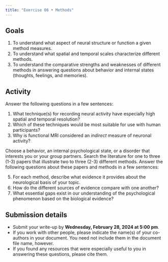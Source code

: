 ```yaml
---
title: "Exercise 06 • Methods"
---
```


## Goals

1. To understand what aspect of neural structure or function a given method measures.
2. To understand what spatial and temporal scales characterize different methods.
2. To understand the comparative strengths and weaknesses of different methods in answering questions about behavior and internal states (thoughts, feelings, and memories).

## Activity

Answer the following questions in a few sentences:

1. What technique(s) for recording neural activity have especially high spatial and temporal resolution?
2. Which of these techniques would be most suitable for use with human participants?
3. Why is functional MRI considered an *indirect* measure of neuronal activity?


Choose a behavior, an internal psychological state, or a disorder that interests you or your group partners.
Search the literature for one to three (1-3) papers that illustrate two to three (2-3) different methods.
Answer the following questions about these papers and methods in a few sentences:

5. For each method, describe what evidence it provides about the neurological basis of your topic.
6. How do the different sources of evidence compare with one another?
7. What essential gaps exist in our understanding of the psychological phenomenon based on the biological evidence? 

## Submission details

- Submit your write-up by **Wednesday, February 28, 2024 at 5:00 pm**.
- If you work with other people, please indicate the name(s) of your co-authors in your document. You need not include them in the document file name, however.
- If you found any resources that were especially useful to you in answering these questions, please cite them.

